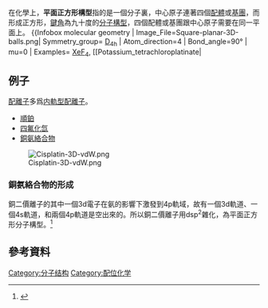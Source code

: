 在化學上，'''平面正方形構型'''指的是一個分子裏，中心原子連著四個[[配體|配體]]或[[基團|基團]]，而形成正方形，[[鍵角|鍵角]]為九十度的[[分子構型|分子構型]]，四個配體或基團跟中心原子需要在同一平面上。
{{Infobox molecular geometry |
Image_File=Square-planar-3D-balls.png|
Symmetry_group= [[Dihedral_symmetry_in_three_dimensions|D<sub>4h</sub>]] |
Atom_direction=4 |
Bond_angle=90° |
mu=0 |
Examples= [[Xenon_tetrafluoride|XeF<sub>4</sub>]], [[Potassium_tetrachloroplatinate|{{chem]]
}}

==例子==
[[配離子|配離子]]多爲[[内軌型配離子|内軌型配離子]]。
*[[順鉑|順鉑]]
*[[四氟化氙|四氟化氙]]
*[[銅氨絡合物|銅氨絡合物]]
[[File:Cisplatin-3D-vdW.png|thumb]]
===銅氨絡合物的形成===
銅二價離子的其中一個3d電子在氨的影響下激發到4p軌域，故有一個3d軌道、一個4s軌道，和兩個4p軌道是空出來的。所以銅二價離子用dsp<sup>2</sup>雜化，為平面正方形分子構型。<ref>{{cite book |author1=董元彥 |author2=左賢雲 |author3=鄔荊平 |title=配位化合物的價鍵理論 |publisher=科學出版社 |location=北京 |isbn=7-03-008266-4 |accessdate=2020-09-25}}</ref>

==參考資料==
{{reflist}}

{{分子结构}}


[[Category:分子结构|Category:分子结构]]
[[Category:配位化学|Category:配位化学]]